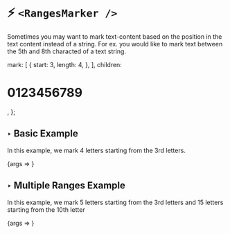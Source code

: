 
<Meta 
    title="Components/Ranges Marker"  
    component={RangesMarker} 
/>

# ⚡️ `<RangesMarker />`
Sometimes you may want to mark text-content based on the
position in the text content instead of a string.  For ex.
you would like to mark text between the 5th and 8th 
characted of a text string.  

  mark: [
    {
      start: 3,
      length: 4,
    },
  ],
  children: <h1>0123456789</h1>,
};

## ‣ Basic Example
In this example, we mark 4 letters starting 
from the 3rd letters.

<Canvas>
    <Story name="String121212" args={{
        ...args,
        mark: [
            {
            start: 3,
            length: 4,
            },
        ]
    }}>
        {args => <RangesMarker {...args} />}
    </Story>
</Canvas>


## ‣ Multiple Ranges Example
In this example, we mark 5 letters starting 
from the 3rd letters and 15 letters starting 
from the 10th letter

<Canvas>
    <Story name="String1212123" args={{
        ...args,
        mark: [
            {
            start: 3,
            length: 5,
            },{
                start: 11,
                length: 15
            }
        ],
        children: [`0123456789 123456789 123456789 123456789`]
    }}>
        {args => <RangesMarker {...args} />}
    </Story>
</Canvas>

> 